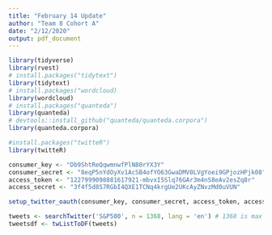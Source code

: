 ```yaml
---
title: "February 14 Update"
author: "Team 8 Cohort A"
date: "2/12/2020"
output: pdf_document
---
```


```r
library(tidyverse)
library(rvest)
# install.packages("tidytext")
library(tidytext)
# install.packages("wordcloud)
library(wordcloud)
# install.packages("quanteda")
library(quanteda)
# devtools::install_github("quanteda/quanteda.corpora")
library(quanteda.corpora)
```

```r
#install.packages("twitteR")
library(twitteR)

consumer_key <- "Db9ShtReQqwmnwfPlN80rYX3Y"
consumer_secret <- "8eqP5nYdOyXv1AcSB4ofYO63GwaDMV0LVgYoei9GPjozHPjk08"
access_token <- "1227999098881617921-mbvxI5Slq76GAr3m4nS8eAv2esZq8r"
access_secret <- "3f4f5d8S7RGbI4QXE1TCNq4krgUe2UKcAyZNvzMd0uVUN"

setup_twitter_oauth(consumer_key, consumer_secret, access_token, access_secret)

tweets <- searchTwitter('S&P500', n = 1368, lang = 'en') # 1368 is max the api can return
tweetsdf <- twListToDF(tweets)
```

